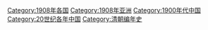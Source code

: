 {{portal|清朝}}
{{Commonscat|1908 in China}}
{{Year by category
|m=1
|c=9
|d=0
|y=8
|cat=中国
|sortkey=中国
|parent=20世纪各年中国
|subcat=1900年代中国
}}

[[Category:1908年各国|Category:1908年各国]]
[[Category:1908年亚洲|Category:1908年亚洲]]
[[Category:1900年代中国|Category:1900年代中国]]
[[Category:20世纪各年中国|Category:20世纪各年中国]]
[[Category:清朝编年史|Category:清朝编年史]]